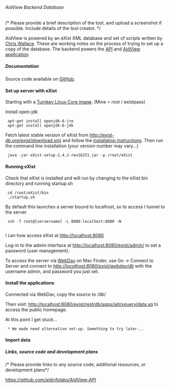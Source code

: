 ====== AidView Backend Database ======
/* Please provide a brief description of the tool, and upload a screenshot if possible. Include details of the tool creator. */

AidView is powered by an eXist XML database and set of scripts written by [[https://twitter.com/kitwallace|Chris Wallace]]. These are working notes on the process of trying to set up a copy of the database. The backend powers the [[API]] and [[Start|AidView application]].

===== Documentation =====

Source code available on [[https://github.com/aidinfolabs/AidView-API|GitHub]].

==== Set up server with eXist ====

Starting with a [[http://www.turnkeylinux.org/core|Turnkey Linux Core image]]. (Mine = root / existpass)

Install open-jdk
 
  apt-get install openjdk-6-jre
  apt-get install openjdk-6-jdk

Fetch latest stable version of eXist from http://exist-db.org/exist/download.xml and follow the [[http://exist-db.org/exist/quickstart.xml#installation|installation instructions]]. Then run the command line installation (your version number may vary...)

  java -jar eXist-setup-1.4.2-rev16251.jar -p /root/eXist


==== Running eXist ====
Check that eXist is installed and will run by changing to the eXist bin directory and running startup.sh

  cd /root/eXist/bin
  ./startup.sh

By default this launches a server bound to localhost, so to access I tunnel to the server

  ssh -f root@[servername] -L 8080:localhost:8080 -N
  
I can how access eXist at http://localhost:8080

Log-in to the admin interface at http://localhost:8080/exist/admin/ to set a password (user management).

To access the server via [[http://demo.exist-db.org:8098/exist/webdav.xml#macosx|WebDav]] on Mac Finder, use Go -> Connect to Server and connect to ''http://localhost:8080/exist/webdav/db'' with the username admin, and password you just set.


==== Install the applications ====

Connected via WebDav, copy the source to /db/

Then visit: http://localhost:8080/exist/rest/db/apps/iati/xquery/data.xq to access the public homepage.

<note warning>At this point I get stuck...</note>

  * We made need alternative set-up. Something to try later...
==== Import data ====




===== Links, source code and development plans =====
/* Please provide links to any source code, additional resources, or development plans*/

[[https://github.com/aidinfolabs/AidView-API]]